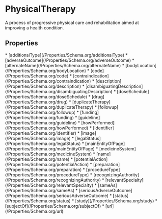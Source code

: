   
# PhysicalTherapy

A process of progressive physical care and rehabilitation aimed at improving a health condition.

## Properties

<Grid>
* [additionalType](/Properties/Schema.org/additionalType)
* [adverseOutcome](/Properties/Schema.org/adverseOutcome)
* [alternateName](/Properties/Schema.org/alternateName)
* [bodyLocation](/Properties/Schema.org/bodyLocation)
* [code](/Properties/Schema.org/code)
* [contraindication](/Properties/Schema.org/contraindication)
* [description](/Properties/Schema.org/description)
* [disambiguatingDescription](/Properties/Schema.org/disambiguatingDescription)
* [doseSchedule](/Properties/Schema.org/doseSchedule)
* [drug](/Properties/Schema.org/drug)
* [duplicateTherapy](/Properties/Schema.org/duplicateTherapy)
* [followup](/Properties/Schema.org/followup)
* [funding](/Properties/Schema.org/funding)
* [guideline](/Properties/Schema.org/guideline)
* [howPerformed](/Properties/Schema.org/howPerformed)
* [identifier](/Properties/Schema.org/identifier)
* [image](/Properties/Schema.org/image)
* [legalStatus](/Properties/Schema.org/legalStatus)
* [mainEntityOfPage](/Properties/Schema.org/mainEntityOfPage)
* [medicineSystem](/Properties/Schema.org/medicineSystem)
* [name](/Properties/Schema.org/name)
* [potentialAction](/Properties/Schema.org/potentialAction)
* [preparation](/Properties/Schema.org/preparation)
* [procedureType](/Properties/Schema.org/procedureType)
* [recognizingAuthority](/Properties/Schema.org/recognizingAuthority)
* [relevantSpecialty](/Properties/Schema.org/relevantSpecialty)
* [sameAs](/Properties/Schema.org/sameAs)
* [seriousAdverseOutcome](/Properties/Schema.org/seriousAdverseOutcome)
* [status](/Properties/Schema.org/status)
* [study](/Properties/Schema.org/study)
* [subjectOf](/Properties/Schema.org/subjectOf)
* [url](/Properties/Schema.org/url)
</Grid>

